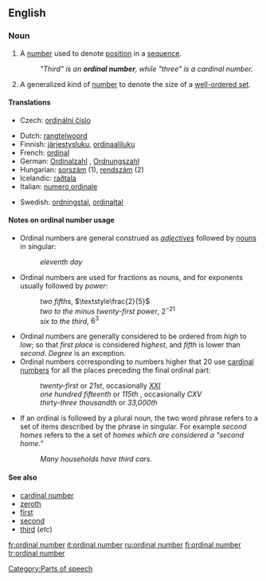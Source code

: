 ==English==

===Noun===
{{en-noun|sg=[[ordinal]] [[number]]}}

# {{arithmetic}} A [[number]] used to denote [[position]] in a [[sequence]].
#: ''"Third" is an '''ordinal number''', while "three" is a cardinal number.''
# {{mathematics}} A generalized kind of [[number]] to denote the size of a [[well-ordered set]].

====Translations====
{{trans-top|generalized kind of number to denote the size of a well-ordered set}}
*Czech: [[ordinální číslo]] {{n}}
{{trans-mid}}
{{trans-bottom}}
{{checktrans-top}}
*Dutch: [[rangtelwoord]] {{n}}
*Finnish: [[järjestysluku]], [[ordinaaliluku]]
*French: [[ordinal]] {{m}}
*German: [[Ordinalzahl]] {{f}}, [[Ordnungszahl]] {{f}}
*Hungarian: [[sorszám]] (1), [[rendszám]] (2)
*Icelandic: [[raðtala]] {{f}}
*Italian: [[numero ordinale]] {{m}}
{{trans-mid}}
*Swedish: [[ordningstal]], [[ordinaltal]]
{{trans-bottom}}

====Notes on ordinal number usage====
{{rfc-header|Notes on ordinal number usage}}
*Ordinal numbers are general construed as ''[[adjective]]s'' followed by {{countable}} [[noun]]s in singular:
*:''eleventh day''
*Ordinal numbers are used for fractions as {{countable}} nouns, and for exponents usually followed by ''power'':
*:''two fifths'', <math>\textstyle\frac{2}{5}</math>
*:''two to the minus twenty-first power'', <math>2^{-21}</math>
*:''six to the third'', <math>6^3</math>
*Ordinal numbers are generally considered to be ordered from ''high'' to ''low''; so that ''first place'' is considered ''highest'', and ''fifth'' is lower than ''second''. ''Degree'' is an exception.
*Ordinal numbers corresponding to numbers higher that 20 use [[cardinal number]]s for all the places preceding the final ordinal part:
*:''twenty-first'' or ''21st'', occasionally ''[[XXI]]''
*:''one hundred fifteenth'' or ''115th'' , occasionally ''CXV''
*:''thirty-three thousandth'' or ''33,000th''
*If an ordinal is followed by a plural noun, the two word phrase refers to a set of items described by the phrase in singular. For example ''second homes'' refers to the a set of ''homes which are considered a "second home."''
*:''Many households have third cars.''

====See also====
*[[cardinal number]]
*[[zeroth]]
*[[first]]
*[[second]]
*[[third]] (''etc'')

[[Category:Parts of speech]]

[[fr:ordinal number]]
[[it:ordinal number]]
[[ru:ordinal number]]
[[fi:ordinal number]]
[[tr:ordinal number]]